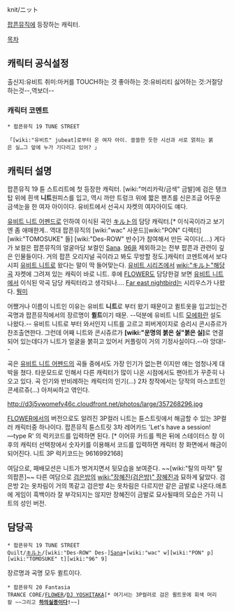 knit/ニット

[[팝픈뮤직]]에 등장하는 캐릭터.

[[목차]]
== 캐릭터 공식설정 ==
출신지:유비트
취미:마커를 TOUCH하는 것
좋아하는 것:유비리티
싫어하는 것:거절당하는것--,역보더--


=== 캐릭터 코멘트 ===
 * 팝픈뮤직 19 TUNE STREET

 「[wiki:"유비트" jubeat]로부터 온 여자 아이. 쓸쓸한 듯한 시선과 서로 얽히는 붉은 실…그 앞에 누가 기다리고 있어? 」

== 캐릭터 설명 ==
팝픈뮤직 19 튠 스트리트에 첫 등장한 캐릭터.
[wiki:"머리카락/금색" 금발]에 검은  탱크탑 위에 흰색 '''니트'''원피스를 입고, 역시 까만 트렁크 위에 짧은 팬츠를 신은조금 어두운 금색눈을 한 여자 아이이다. 유비트에서 선곡시 자켓의 여자아이도 얘다.

[[유비트 니트 어펜드]]로 인하여 이식된 곡인 [[キルト]]의 담당 캐릭터.[* 이식곡이라고 보기엔 좀 애매한게.. 역대 팝픈뮤직의  [wiki:"wac" 사운드][wiki:"PON" 디렉터][wiki:"TOMOSUKE" 들] [wiki:"Des-ROW" 반수]가 참여해서 만든 곡이다(....) 게다가 보컬은 팝픈뮤직의 얼굴마담 보컬인 [[Sana]]. [[96]]을 제외하고는 전부 팝픈과 관련이 깊은 인물들이다. 거의 팝픈 오리지널 곡이라고 봐도 무방할 정도.]캐릭터 코멘트에서 보다시피 [[유비트 니트]]로 왔다는 말이 딱 들어맞는다. [[유비트 시리즈]]에서 [[wiki:"キルト"해당곡]] 자켓에 그려져 있는 캐릭이 바로 니트. 후에 [[FLOWER]]도 담당한걸 보면 [[유비트 니트]]에서 이식된 악곡 담당 캐릭터라고 생각되나.... [[Far east nightbird]]는 시리우스가 나왔다. [[뭥미]]

어쨌거나 이름이 니트인 이유는 유비트 '''니트'''로 부터 왔기 때문이고 퀼트옷을 입고있는건 곡명과 팝픈뮤직에서의 장르명이 '''퀼트'''이기 때문. --덕분에 유비트 니트 [[모에화]]란 설도 나왔다.-- 유비트 니트로 부터 와서인지 니트를 고르고 피버게이지로 승리시 콘시쥬르가 찬조출연한다. 그런데 어째 니트와 콘시쥬르가  '''[wiki:"운명의 붉은 실"붉은 실]'''로 연결되어 있는데다가 니트가 얼굴을 붉히고 있어서 커플링이 거의 기정사실이다.--아 앙대!--

곡은 [[유비트 니트 어펜드]]의 곡들 중에서도 가장 인기가 없는편 이지만 얘는 엄청나게 대박을 쳤다. 타운모드로 인해서 다른 캐릭터가 많이 나온 시점에서도 팬아트가 꾸준히 나오고 있다. 곡 인기와 반비례하는 캐릭터의 인기(...)  
2차 창작에서는 당작의 마스코트인 콘세르쥬(...) 아저씨하고 엮인다.

http://d3j5vwomefv46c.cloudfront.net/photos/large/357268296.jpg

[[FLOWER]]에서의 버전으로도 알려진 3P컬러 니트는 튠스트릿에서 해금할 수 있는 3P컬러 캐릭터중 하나이다. 팝픈뮤직 튠스트릿 3차 레어카드 'Let's have a session!―type R' 의 럭키코드를 입력하면 된다. [* 이어뮤 카드를 찍은 뒤에 스테이터스 창 이후의 캐릭터 선택창에서 숫자키를 이용해서 코드를 입력하면 캐릭터 창 화면에서 해금이 되어진다. 니트 3P 럭키코드는 9616992168]

여담으로, 패배모션은 니트가 벗겨지면서 뒷모습을 보여준다. ~~[wiki:"탈의 마작" 탈의팝픈]~~
다른 여담으로 [[검은방]]의 [[wiki:"장혜진(검은방)" 장혜진]]과 묘하게 닮았다. 검은방 2는 옷차림이 거의 똑같고 검은방 4는 옷차림은 다르지만 같은 금발로 나온다.애초에 게임이 흑백이라 잘 부각되지는 않지만 장혜진이 금발로 묘사될때의 모습은 가히 니트의 성인 버전. 
== 담당곡 ==
 * 팝픈뮤직 19 TUNE STREET
 Quilt/[[キルト]]/[wiki:"Des-ROW" Des-][[Sana]]+[wiki:"wac" w][wiki:"PON" p][wiki:"TOMOSUKE" t][wiki:"96" 9]
장르명과 곡명 모두 퀼트이다. 
 * 팝픈뮤직 20 Fantasia
 TRANCE CORE/[[FLOWER]]/[[DJ YOSHITAKA]][* 여기서는 3P컬러로 검은 퀼트옷에 회색 머리칼 ~~그리고 '''[[하의실종]]이다!'''~~]
